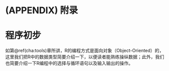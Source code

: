 \cleardoublepage 

# (APPENDIX) 附录 {-}

# 程序初步 {#chap:programming}

如第\@ref(cha:tools)章所讲，R的编程方式是面向对象（Object-Oriented）的，这里我们把R中的数据类型简要介绍一下，以便读者能熟练操纵数据；此外，我们也简要介绍一下R编程中的选择与循环语句以及输入输出的操作。
